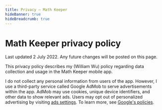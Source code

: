 ```yaml
---
title: Privacy – Math Keeper
hideBanner: true
hideBreadcrumb: true
---
```


# Math Keeper privacy policy

Last updated 2 July 2022. Any future changes will be posted on this page.

This privacy policy describes my (William Wu) policy regarding data collection and usage in the Math Keeper mobile app.

I do not collect any personal information from users of the app. However, I use a third-party service called Google AdMob to serve advertisements within the app. AdMob may use cookies, unique device identifiers, and other data to show relevant ads. Users may opt out of personalized advertising by visiting [ads settings](https://www.google.com/settings/ads). To learn more, see [Google's policies](https://policies.google.com/technologies/partner-sites).
